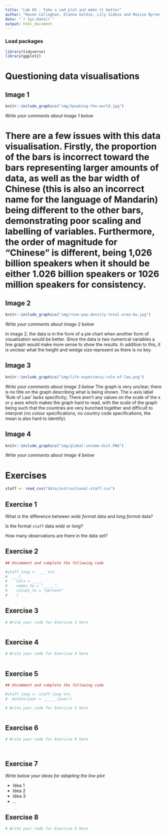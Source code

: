```yaml
---
title: "Lab 03 - Take a sad plot and make it better"
author: "Raven Callaghan, Elanna Goldie, Lily Sideso and Maisie Byrne - The Ravens"
date: "`r Sys.Date()`"
output: html_document
---
```


### Load packages

```r
library(tidyverse)
library(ggplot2)
```


# Questioning data visualisations

## Image 1

```r
knitr::include_graphics("img/Speaking-the-world.jpg")
```

_Write your comments about image 1 below_

# There are a few issues with this data visualisation. Firstly, the proportion of the bars is incorrect toward the bars representing larger amounts of data, as well as the bar width of Chinese (this is also an incorrect name for the language of Mandarin) being different to the other bars, demonstrating poor scaling and labelling of variables. Furthermore, the order of magnitude for "Chinese" is different, being 1,026 billion speakers when it should be either 1.026 billion speakers or 1026 million speakers for consistency.



## Image 2

```r
knitr::include_graphics("img/rose-pop-density-total-area-bw.jpg")
```

_Write your comments about image 2 below_

In image 2, the data is in the form of a pie chart when another form of visualisation would be better. Since the data is two numerical variables a line graph would make more sense to show the results. In addition to this, it is unclear what the height and wedge size represent as there is no key. 




## Image 3

```r
knitr::include_graphics("img/life-expectancy-rule-of-law.png")
```

_Write your comments about image 3 below_
The graph is very unclear; there is no title on the graph describing what is being shown. The x-axis label ‘Rule of Law’ lacks specificity; There aren’t any values on the scale of the x or y axes which makes the graph hard to read, with the scale of the graph being such that the countries are very bunched together and difficult to interpret (no colour specifications, no country code specifications, the mean is also hard to identify).



## Image 4

```r
knitr::include_graphics("img/global-income-dist.PNG")
```

_Write your comments about image 4 below_





# Exercises

```r
staff <- read_csv("data/instructional-staff.csv")
```


## Exercise 1

What is the difference between *wide format* data and *long format* data?


Is the format `staff` data *wide* or *long*?


How many observations are there in the data set?




## Exercise 2

```r
## Uncomment and complete the following code

#staff_long <- ___ %>%
#  ___(
#    cols = ____, 
#    names_to = "_____",
#    values_to = "percent"
#    )

```


## Exercise 3

```r
# Write your code for Exercise 3 here



```

## Exercise 4

```r
# Write your code for Exercise 4 here



```

## Exercise 5

```r
## Uncomment and complete the following code

#staff_long <- staff_long %>%
#  mutate(year = ______(year))
```


```r
# Write your code for Exercise 5 here



```

## Exercise 6

```r
# Write your code for Exercise 6 here




```

## Exercise 7

_Write below your ideas for adapting the line plot_

* Idea 1
* Idea 2
* Idea 3
* ...


## Exercise 8

```r
# Write your code for Exercise 8 here



```

